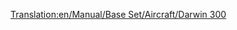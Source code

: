 [[Translation:en/Manual/Base Set/Aircraft/Darwin 300]]

{{es/Manual/Base Set/Aircraft/Aeronaves|Nombre=Darwin 300
|Imagen=[[File:en/Manual/Base Set/Aircraft/Boeing747.png|Darwin 300]]
|Precio=123.046 € (61.523 £)
|Velocidad=947 km/h (592 mph)
|Coste-anual=14.230 € (7,115 £)
|Diseño=1967
|Duración=25
|Capacidad=300 pasajeros y 50 sacos de correo
|
|Descripción=Avión grande con una gran capacidad . Muy alto el costo y mantenimiento más alto que el promedio.
|Vida-real=Boeing 747
}}